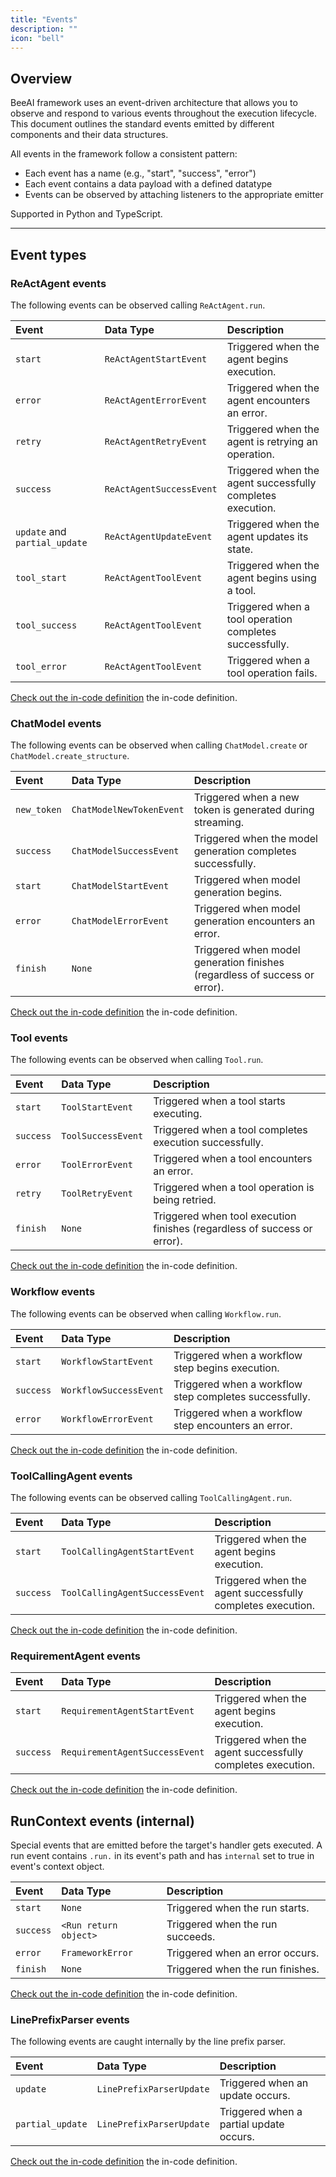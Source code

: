 ```yaml
---
title: "Events"
description: ""
icon: "bell"
---
```


## Overview

BeeAI framework uses an event-driven architecture that allows you to observe and respond to various events throughout the execution lifecycle. This document outlines the standard events emitted by different components and their data structures.

All events in the framework follow a consistent pattern:
* Each event has a name (e.g., "start", "success", "error")
* Each event contains a data payload with a defined datatype
* Events can be observed by attaching listeners to the appropriate emitter

<Note>
Supported in Python and TypeScript.
</Note>

---

## Event types

### ReActAgent events

The following events can be observed calling `ReActAgent.run`.


| Event                         | Data Type                | Description                                                |
| :---------------------------- | :----------------------- | :--------------------------------------------------------- |
| `start`                       | `ReActAgentStartEvent`   | Triggered when the agent begins execution.                 |
| `error`                       | `ReActAgentErrorEvent`   | Triggered when the agent encounters an error.              |
| `retry`                       | `ReActAgentRetryEvent`   | Triggered when the agent is retrying an operation.         |
| `success`                     | `ReActAgentSuccessEvent` | Triggered when the agent successfully completes execution. |
| `update` and `partial_update` | `ReActAgentUpdateEvent`  | Triggered when the agent updates its state.                |
| `tool_start`                  | `ReActAgentToolEvent`    | Triggered when the agent begins using a tool.              |
| `tool_success`                | `ReActAgentToolEvent`    | Triggered when a tool operation completes successfully.    |
| `tool_error`                  | `ReActAgentToolEvent`    | Triggered when a tool operation fails.                     |

[Check out the in-code definition](https://github.com/i-am-bee/beeai-framework/blob/main/python/beeai_framework/agents/react/events.py) the in-code definition.


### ChatModel events

The following events can be observed when calling `ChatModel.create` or `ChatModel.create_structure`.

| Event        | Data Type                | Description                                                                |
| :----------- | :----------------------- | :------------------------------------------------------------------------- |
| `new_token`  | `ChatModelNewTokenEvent` | Triggered when a new token is generated during streaming.                  |
| `success`    | `ChatModelSuccessEvent`  | Triggered when the model generation completes successfully.                |
| `start`      | `ChatModelStartEvent`    | Triggered when model generation begins.                                    |
| `error`      | `ChatModelErrorEvent`    | Triggered when model generation encounters an error.                       |
| `finish`     | `None`                   | Triggered when model generation finishes (regardless of success or error). |

[Check out the in-code definition](https://github.com/i-am-bee/beeai-framework/blob/main/python/beeai_framework/backend/events.py) the in-code definition.

### Tool events

The following events can be observed when calling `Tool.run`.

| Event     | Data Type          | Description                                                              |
| :-------- | :----------------- | :----------------------------------------------------------------------- |
| `start`   | `ToolStartEvent`   | Triggered when a tool starts executing.                                  |
| `success` | `ToolSuccessEvent` | Triggered when a tool completes execution successfully.                  |
| `error`   | `ToolErrorEvent`   | Triggered when a tool encounters an error.                               |
| `retry`   | `ToolRetryEvent`   | Triggered when a tool operation is being retried.                        |
| `finish`  | `None`             | Triggered when tool execution finishes (regardless of success or error). |

[Check out the in-code definition](https://github.com/i-am-bee/beeai-framework/blob/main/python/beeai_framework/tools/events.py) the in-code definition.


### Workflow events

The following events can be observed when calling `Workflow.run`.

| Event     | Data Type              | Description                                            |
| :-------- | :--------------------- | :----------------------------------------------------- |
| `start`   | `WorkflowStartEvent`   | Triggered when a workflow step begins execution.       |
| `success` | `WorkflowSuccessEvent` | Triggered when a workflow step completes successfully. |
| `error`   | `WorkflowErrorEvent`   | Triggered when a workflow step encounters an error.    |

[Check out the in-code definition](https://github.com/i-am-bee/beeai-framework/blob/main/python/beeai_framework/workflows/events.py) the in-code definition.

### ToolCallingAgent events

The following events can be observed calling `ToolCallingAgent.run`.


| Event     | Data Type                      | Description                                                |
| :-------- | :----------------------------- | :--------------------------------------------------------- |
| `start`   | `ToolCallingAgentStartEvent`   | Triggered when the agent begins execution.                 |
| `success` | `ToolCallingAgentSuccessEvent` | Triggered when the agent successfully completes execution. |

[Check out the in-code definition](https://github.com/i-am-bee/beeai-framework/blob/main/python/beeai_framework/agents/tool_calling/events.py) the in-code definition.


### RequirementAgent events


| Event     | Data Type                      | Description                                                |
| :-------- | :----------------------------- | :--------------------------------------------------------- |
| `start`   | `RequirementAgentStartEvent`   | Triggered when the agent begins execution.                 |
| `success` | `RequirementAgentSuccessEvent` | Triggered when the agent successfully completes execution. |

[Check out the in-code definition](https://github.com/i-am-bee/beeai-framework/blob/main/python/beeai_framework/agents/experimental/events.py) the in-code definition.


## RunContext events (internal)

Special events that are emitted before the target's handler gets executed.
A run event contains `.run.` in its event's path and has `internal` set to true in event's context object.

| Event     | Data Type             | Description                      |
| :-------- | :-------------------- | :------------------------------- |
| `start`   | `None`                | Triggered when the run starts.   |
| `success` | `<Run return object>` | Triggered when the run succeeds. |
| `error`   | `FrameworkError`      | Triggered when an error occurs.  |
| `finish`  | `None`                | Triggered when the run finishes. |

[Check out the in-code definition](https://github.com/i-am-bee/beeai-framework/blob/main/python/beeai_framework/context.py#L260-L273) the in-code definition.

### LinePrefixParser events

The following events are caught internally by the line prefix parser.

| Event            | Data Type                | Description                             |
| :--------------- | :----------------------- | :-------------------------------------- |
| `update`         | `LinePrefixParserUpdate` | Triggered when an update occurs.        |
| `partial_update` | `LinePrefixParserUpdate` | Triggered when a partial update occurs. |

[Check out the in-code definition](https://github.com/i-am-bee/beeai-framework/blob/main/python/beeai_framework/parsers/line_prefix.py) the in-code definition.
